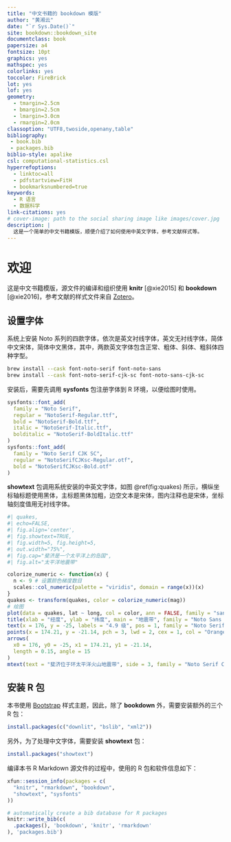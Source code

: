 ```yaml
--- 
title: "中文书籍的 bookdown 模版"
author: "黄湘云"
date: "`r Sys.Date()`"
site: bookdown::bookdown_site
documentclass: book
papersize: a4
fontsize: 10pt
graphics: yes
mathspec: yes
colorlinks: yes
toccolor: FireBrick
lot: yes
lof: yes
geometry:
  - tmargin=2.5cm
  - bmargin=2.5cm
  - lmargin=3.0cm
  - rmargin=2.0cm
classoption: "UTF8,twoside,openany,table"
bibliography: 
 - book.bib
 - packages.bib
biblio-style: apalike
csl: computational-statistics.csl
hyperrefoptions:
  - linktoc=all
  - pdfstartview=FitH
  - bookmarksnumbered=true
keywords: 
  - R 语言
  - 数据科学
link-citations: yes
# cover-image: path to the social sharing image like images/cover.jpg
description: |
  这是一个简单的中文书籍模版，顺便介绍了如何使用中英文字体，参考文献样式等。
---
```


\mainmatter

# 欢迎 {#welcome .unnumbered}
\chaptermark{欢迎}
\index{bookdown}

::: {.rmdtip data-latex="{提示}"}
这是中文书籍模版，源文件的编译和组织使用 **knitr** [@xie2015] 和 **bookdown** [@xie2016]，参考文献的样式文件来自 [Zotero](https://www.zotero.org/styles)。
:::

## 设置字体 {#setup-fonts}

系统上安装 Noto 系列的四款字体，依次是英文衬线字体，英文无衬线字体，简体中文宋体，简体中文黑体，其中，两款英文字体包含正常、粗体、斜体、粗斜体四种字型。

```bash
brew install --cask font-noto-serif font-noto-sans
brew install --cask font-noto-serif-cjk-sc font-noto-sans-cjk-sc
```

安装后，需要先调用 **sysfonts** 包注册字体到 R 环境，以便绘图时使用。

```r
sysfonts::font_add(
  family = "Noto Serif",
  regular = "NotoSerif-Regular.ttf",
  bold = "NotoSerif-Bold.ttf",
  italic = "NotoSerif-Italic.ttf",
  bolditalic = "NotoSerif-BoldItalic.ttf"
)
sysfonts::font_add(
  family = "Noto Serif CJK SC",
  regular = "NotoSerifCJKsc-Regular.otf",
  bold = "NotoSerifCJKsc-Bold.otf"
)
```

**showtext** 包调用系统安装的中英文字体，如图 \@ref(fig:quakes) 所示，横纵坐标轴标题使用黑体，主标题黑体加粗，边空文本是宋体，图内注释也是宋体，坐标轴刻度值用无衬线字体。

```r
#| quakes,
#| echo=FALSE,
#| fig.align='center',
#| fig.showtext=TRUE,
#| fig.width=5, fig.height=5,
#| out.width="75%",
#| fig.cap="斐济是一个太平洋上的岛国",
#| fig.alt="太平洋地震带"

colorize_numeric <- function(x) {
  n <- 9 # 设置颜色梯度数目
  scales::col_numeric(palette = "viridis", domain = range(x))(x)
}
quakes <- transform(quakes, color = colorize_numeric(mag))
# 绘图
plot(data = quakes, lat ~ long, col = color, ann = FALSE, family = "sans")
title(xlab = "经度", ylab = "纬度", main = "地震带", family = "Noto Sans CJK SC")
text(x = 176, y = -25, labels = "4.9 级", pos = 1, family = "Noto Serif CJK SC")
points(x = 174.21, y = -21.14, pch = 3, lwd = 2, cex = 1, col = "Orange")
arrows(
  x0 = 176, y0 = -25, x1 = 174.21, y1 = -21.14,
  length = 0.15, angle = 15
)
mtext(text = "斐济位于环太平洋火山地震带", side = 3, family = "Noto Serif CJK SC")
```



## 安装 R 包 {#install-packages}

本书使用 [Bootstrap](https://getbootstrap.com/) 样式主题，因此，除了 **bookdown** 外，需要安装额外的三个 R 包：

```r
install.packages(c("downlit", "bslib", "xml2"))
```

另外，为了处理中文字体，需要安装 **showtext** 包：

```r
install.packages("showtext")
```

编译本书 R Markdown 源文件的过程中，使用的 R 包和软件信息如下：

```r
xfun::session_info(packages = c(
  "knitr", "rmarkdown", "bookdown",
  "showtext", "sysfonts"
))
```



```r
# automatically create a bib database for R packages
knitr::write_bib(c(
  .packages(), 'bookdown', 'knitr', 'rmarkdown'
), 'packages.bib')
```
